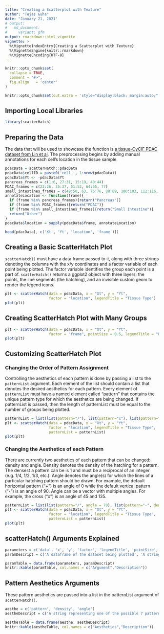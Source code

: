 ```yaml
---
title: "Creating a Scatterplot with Texture"
author: "Tejas Guha"
date: "January 21, 2021"
# output:
#   md_document:
#     variant: gfm
output: rmarkdown::html_vignette
vignette: >
  %\VignetteIndexEntry{Creating a Scatterplot with Texture}
  %\VignetteEngine{knitr::rmarkdown}
  %\VignetteEncoding{UTF-8}
---
```


```r
knitr::opts_chunk$set(
  collapse = TRUE,
  comment = "#>",
  fig.align   = 'center'
)

knitr::opts_chunk$set(out.extra = 'style="display:block; margin:auto;"')  # center

```



## Importing Local Libraries
```r
library(scatterHatch)
```

## Preparing the Data
The data that will be used to showcase the function is [a tissue-CyCIF PDAC dataset from Lin et al](http://spatial.rc.fas.harvard.edu/spatialgiotto/giotto.cycif.html).  The preprocessing begins by adding manual annotations for each cell's location in the tissue sample.

```r
pdacData = scatterHatch::pdacData
pdacData$cellID = paste0('cell_', 1:nrow(pdacData))
pdacData$Yt <- -pdacData$Yt
pancreas_frames = c(1:6, 27:31, 15:19, 40:44)
PDAC_frames = c(23:26, 35:37, 51:52, 64:65, 77)
small_intestines_frames = c(49:50, 63, 75:76, 88:89, 100:103, 112:116, 125:129, 137:140)
annotateLocation <- function(frame){
  if (frame %in% pancreas_frames){return("Pancreas")}
  if (frame %in% PDAC_frames){return("PDAC")}
  if (frame %in% small_intestines_frames){return("Small Intestine")}
  return("Other")
}
pdacData$location = sapply(pdacData$frame, annotateLocation)

head(pdacData[, c('Xt', 'Yt', 'location', 'frame')])
```
## Creating a Basic ScatterHatch Plot

```scatterHatch()``` must have a data frame passed to it, along with three strings denoting the columns with the x/y coordinates and a factor variable of each point being plotted.  The factor variable identifies the group each point is a part of.
```scatterHatch()``` returns a ggplot2 object with three layers; the points, the line segments (the hatching), and an invisible custom geom to render the legend icons.  
```r


plt <- scatterHatch(data = pdacData, x = "Xt", y = "Yt", 
                    factor = "location", legendTitle = "Tissue Type")
plot(plt)
```

## Creating ScatterHatch Plot with Many Groups
```r


plt <- scatterHatch(data = pdacData, x = "Xt", y = "Yt", 
                    factor = "frame", pointSize = 0.5, legendTitle = "Frame")
plot(plt)
```

## Customizing ScatterHatch Plot
### Changing the Order of Pattern Assignment
Controlling the aesthetics of each pattern is done by passing a list to the ```patternList``` argument.  Each element of the list should contain a list that denotes the desired aesthetics for each pattern.  Every element of ```patternList``` must have a named element called "pattern" that contains the unique pattern type for which the aesthetics are being changed.  If patternList is passed, then the length of patternList must be equal to the number of groups being plotted.
```r
patternList = list(list(pattern="/"), list(pattern="x"), list(pattern=""), list(pattern="-"))
plt <- scatterHatch(data = pdacData, x = "Xt", y = "Yt", 
                    factor = "location", legendTitle = "Tissue Type", 
                    patternList = patternList)
plot(plt)
```

### Changing the Aesthetics of each Pattern
There are currently two aesthetics of each pattern that can be changed: density and angle.  Density denotes the density of the hatching for a pattern.  The densest a pattern can be is 1 and must be a reciprocal of an integer (e.g. 1/4, 1/2, 1/3, etc.).  Angle denotes the angle(s) for which the lines of a particular hatching pattern should be drawn.  For example, the default horizontal pattern ("+") is an angle of 0 while the default vertical pattern ("-") is an angle of 90.  Angle can be a vector with multiple angles.  For example, the cross ("x") is an angle of 45 and 135.    
```r
patternList = list(list(pattern="/", angle = 70), list(pattern="-", density = 1/2), list(pattern="x", angle = c(15,165)), list(pattern="+", density = 1/10))
plt <- scatterHatch(data = pdacData, x = "Xt", y = "Yt", 
                    factor = "location", legendTitle = "Tissue Type", 
                    patternList = patternList)
plot(plt)
```

## scatterHatch() Arguments Explained
```r
parameters = c('data', 'x', 'y', 'factor', 'legendTitle', 'pointSize', 'pointAlpha', 'gridSize', 'sparsePoints', 'patternList', 'colorPalette')
paramDescript = c('A dataframe of the dataset being plotted', 'A string describing the column name with the x-coordinates of the points being plotted', 'A string describing the column name with the y-coordinates of the points being plotted', 'A string describing the column name of the factor variable', 'The legend title', 'ggplot2 point size', 'Transparency of each point', 'Integer describing the precision of the hatched patterns.  Larger the value, greater the precision at the expense of efficiency.  Default follows this expotential decay function: 500*e^(-pointSize/2.2) + 43.44965', 'A logical vector that denotes the outlying points.  Default utilizies an in-built sparsity detector', 'List containing the aesthethics of each pattern', 'Character vector describing the point color of each group; default is color-blind friendly and uses colors from the dittoSeq package')

paramTable = data.frame(parameters, paramDescript)
knitr::kable(paramTable, col.names = c("Argument","Description"))

```

## Pattern Aesthetics Arguments
These pattern aesthetics are passed into a list in the patternList argument of ```scatterHatch()```.

```r
aesthe = c('pattern', 'density', 'angle')
aestheDescript = c('A string representing one of the possible 7 patterns to be used: (horizontal or "-"), (vertical or "|"), (positiveDiagonal or "/"), (negativeDiagonal or "\\"), (checkers or "+"), (cross or "x"), and (blank or "").', 'A fraction representing how dense the lines in a pattern should be.  Must be less than or equal to 1, with the denominator as an integer and the numerator the number 1.  Greater the density value, denser the pattern.', 'Vector or number denoting at what angle(s) the lines in a hatching pattern should be drawn.')

aestheTable = data.frame(aesthe, aestheDescript)
knitr::kable(aestheTable, col.names = c("Aesthetics","Description"))
```
